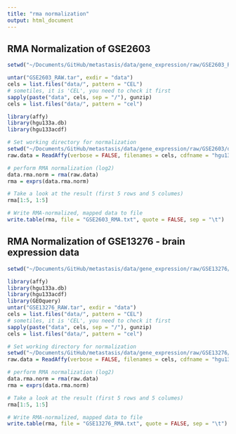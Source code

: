 ```yaml
---
title: "rma normalization"
output: html_document
---
```


## RMA Normalization of GSE2603

```r
setwd("~/Documents/GitHub/metastasis/data/gene_expression/raw/GSE2603_RAW.tar")
```

```r
untar("GSE2603_RAW.tar", exdir = "data")
cels = list.files("data/", pattern = "CEL")
# sometiles, it is 'CEL', you need to check it first
sapply(paste("data", cels, sep = "/"), gunzip)
cels = list.files("data/", pattern = "cel")
```


```r
library(affy)
library(hgu133a.db)
library(hgu133acdf)

# Set working directory for normalization
setwd("~/Documents/GitHub/metastasis/data/gene_expression/raw/GSE2603/data/")
raw.data = ReadAffy(verbose = FALSE, filenames = cels, cdfname = "hgu133acdf")

# perform RMA normalization (log2)
data.rma.norm = rma(raw.data)
rma = exprs(data.rma.norm)

# Take a look at the result (first 5 rows and 5 columes)
rma[1:5, 1:5]

```

```r
# Write RMA-normalized, mapped data to file
write.table(rma, file = "GSE2603_RMA.txt", quote = FALSE, sep = "\t")
```

## RMA Normalization of GSE13276 -  brain expression data

```r
setwd("~/Documents/GitHub/metastasis/data/gene_expression/raw/GSE13276/")
```

```r
library(affy)
library(hgu133a.db)
library(hgu133acdf)
library(GEOquery)
untar("GSE13276_RAW.tar", exdir = "data")
cels = list.files("data/", pattern = "CEL")
# sometiles, it is 'CEL', you need to check it first
sapply(paste("data", cels, sep = "/"), gunzip)
cels = list.files("data/", pattern = "cel")
```


```r


# Set working directory for normalization
setwd("~/Documents/GitHub/metastasis/data/gene_expression/raw/GSE13276/data/")
raw.data = ReadAffy(verbose = FALSE, filenames = cels, cdfname = "hgu133acdf")

# perform RMA normalization (log2)
data.rma.norm = rma(raw.data)
rma = exprs(data.rma.norm)

# Take a look at the result (first 5 rows and 5 columes)
rma[1:5, 1:5]

```

```r
# Write RMA-normalized, mapped data to file
write.table(rma, file = "GSE13276_RMA.txt", quote = FALSE, sep = "\t")
```
